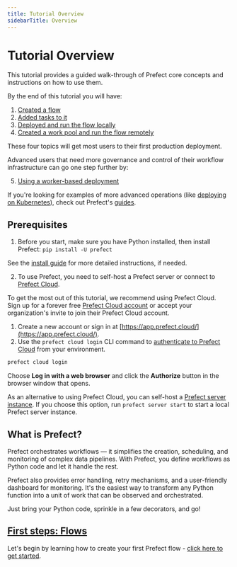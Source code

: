 ```yaml
---
title: Tutorial Overview
sidebarTitle: Overview
---
```

# Tutorial Overview

This tutorial provides a guided walk-through of Prefect core concepts and instructions on how to use them.

By the end of this tutorial you will have:

1. [Created a flow](/2.15/tutorial/flows/)
2. [Added tasks to it](/2.15/tutorial/tasks/)
3. [Deployed and run the flow locally](/2.15/tutorial/deployments/)
4. [Created a work pool and run the flow remotely](/2.15/tutorial/work-pools/)

These four topics will get most users to their first production deployment.

Advanced users that need more governance and control of their workflow infrastructure can go one step further by:

5. [Using a worker-based deployment](/2.15/tutorial/workers/)

If you're looking for examples of more advanced operations (like [deploying on Kubernetes](/2.15/guides/deployment/kubernetes/)), check out Prefect's [guides](/2.15/guides/).

## Prerequisites

1. Before you start, make sure you have Python installed, then install Prefect: `pip install -U prefect`

See the [install guide](/2.15/getting-started/installation/) for more detailed instructions, if needed.

2. To use Prefect, you need to self-host a Prefect server or connect to [Prefect Cloud](https://app.prefect.cloud).

To get the most out of this tutorial, we recommend using Prefect Cloud.
Sign up for a forever free [Prefect Cloud account](/2.15/cloud/) or accept your organization's invite to join their Prefect Cloud account.

1. Create a new account or sign in at [https://app.prefect.cloud/](https://app.prefect.cloud/).
1. Use the `prefect cloud login` CLI command to [authenticate to Prefect Cloud](/2.15/cloud/users/api-keys/) from your environment.

<div class="terminal">

```bash
prefect cloud login
```

</div>

Choose **Log in with a web browser** and click the **Authorize** button in the browser window that opens.

As an alternative to using Prefect Cloud, you can self-host a [Prefect server instance](/2.15/host/).
If you choose this option, run `prefect server start` to start a local Prefect server instance.

## What is Prefect?

Prefect orchestrates workflows — it simplifies the creation, scheduling, and monitoring of complex data pipelines.
With Prefect, you define workflows as Python code and let it handle the rest.

Prefect also provides error handling, retry mechanisms, and a user-friendly dashboard for monitoring.
It's the easiest way to transform any Python function into a unit of work that can be observed and orchestrated.

Just bring your Python code, sprinkle in a few decorators, and go!

## [First steps: Flows](/2.15/tutorial/flows/)

Let's begin by learning how to create your first Prefect flow - [click here to get started](/2.15/tutorial/flows/).
